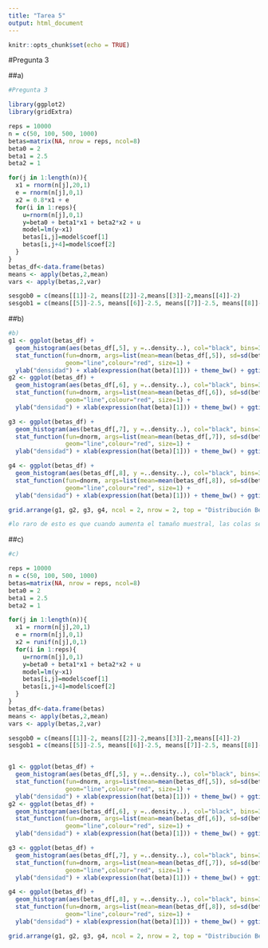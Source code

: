 ```yaml
---
title: "Tarea 5"
output: html_document
---
```


```r
knitr::opts_chunk$set(echo = TRUE)
```

#Pregunta 3

##a)

```r
#Pregunta 3

library(ggplot2)
library(gridExtra)

reps = 10000
n = c(50, 100, 500, 1000)
betas=matrix(NA, nrow = reps, ncol=8)
beta0 = 2
beta1 = 2.5
beta2 = 1

for(j in 1:length(n)){
  x1 = rnorm(n[j],20,1)
  e = rnorm(n[j],0,1)
  x2 = 0.8*x1 + e
  for(i in 1:reps){
    u=rnorm(n[j],0,1)
    y=beta0 + beta1*x1 + beta2*x2 + u
    model=lm(y~x1)
    betas[i,j]=model$coef[1]
    betas[i,j+4]=model$coef[2]
  }
}
betas_df<-data.frame(betas)
means <- apply(betas,2,mean)
vars <- apply(betas,2,var)

sesgob0 = c(means[[1]]-2, means[[2]]-2,means[[3]]-2,means[[4]]-2)
sesgob1 = c(means[[5]]-2.5, means[[6]]-2.5, means[[7]]-2.5, means[[8]]-2.5)
```

##b)

```r

#b)
g1 <- ggplot(betas_df) +
  geom_histogram(aes(betas_df[,5], y =..density..), col="black", bins=30) +
  stat_function(fun=dnorm, args=list(mean=mean(betas_df[,5]), sd=sd(betas_df[,5])),
                geom="line",colour="red", size=1) +
  ylab("densidad") + xlab(expression(hat(beta)[1])) + theme_bw() + ggtitle("n=50") 
g2 <- ggplot(betas_df) +
  geom_histogram(aes(betas_df[,6], y =..density..), col="black", bins=30) +
  stat_function(fun=dnorm, args=list(mean=mean(betas_df[,6]), sd=sd(betas_df[,6])),
                geom="line",colour="red", size=1) +
  ylab("densidad") + xlab(expression(hat(beta)[1])) + theme_bw() + ggtitle("n=100")

g3 <- ggplot(betas_df) +
  geom_histogram(aes(betas_df[,7], y =..density..), col="black", bins=30) +
  stat_function(fun=dnorm, args=list(mean=mean(betas_df[,7]), sd=sd(betas_df[,7])),
                geom="line",colour="red", size=1) +
  ylab("densidad") + xlab(expression(hat(beta)[1])) + theme_bw() + ggtitle("n=500")

g4 <- ggplot(betas_df) +
  geom_histogram(aes(betas_df[,8], y =..density..), col="black", bins=30) +
  stat_function(fun=dnorm, args=list(mean=mean(betas_df[,8]), sd=sd(betas_df[,8])),
                geom="line",colour="red", size=1) +
  ylab("densidad") + xlab(expression(hat(beta)[1])) + theme_bw() + ggtitle("n=1000")

grid.arrange(g1, g2, g3, g4, ncol = 2, nrow = 2, top = "Distribución Beta1")

#lo raro de esto es que cuando aumenta el tamaño muestral, las colas se me alejaron más y están demasiado sesgados
```

##c)

```r
#c)

reps = 10000
n = c(50, 100, 500, 1000)
betas=matrix(NA, nrow = reps, ncol=8)
beta0 = 2
beta1 = 2.5
beta2 = 1

for(j in 1:length(n)){
  x1 = rnorm(n[j],20,1)
  e = rnorm(n[j],0,1)
  x2 = runif(n[j],0,1)
  for(i in 1:reps){
    u=rnorm(n[j],0,1)
    y=beta0 + beta1*x1 + beta2*x2 + u
    model=lm(y~x1)
    betas[i,j]=model$coef[1]
    betas[i,j+4]=model$coef[2]
  }
}
betas_df<-data.frame(betas)
means <- apply(betas,2,mean)
vars <- apply(betas,2,var)

sesgob0 = c(means[[1]]-2, means[[2]]-2,means[[3]]-2,means[[4]]-2)
sesgob1 = c(means[[5]]-2.5, means[[6]]-2.5, means[[7]]-2.5, means[[8]]-2.5)


g1 <- ggplot(betas_df) +
  geom_histogram(aes(betas_df[,5], y =..density..), col="black", bins=30) +
  stat_function(fun=dnorm, args=list(mean=mean(betas_df[,5]), sd=sd(betas_df[,5])),
                geom="line",colour="red", size=1) +
  ylab("densidad") + xlab(expression(hat(beta)[1])) + theme_bw() + ggtitle("n=50") 
g2 <- ggplot(betas_df) +
  geom_histogram(aes(betas_df[,6], y =..density..), col="black", bins=30) +
  stat_function(fun=dnorm, args=list(mean=mean(betas_df[,6]), sd=sd(betas_df[,6])),
                geom="line",colour="red", size=1) +
  ylab("densidad") + xlab(expression(hat(beta)[1])) + theme_bw() + ggtitle("n=100")

g3 <- ggplot(betas_df) +
  geom_histogram(aes(betas_df[,7], y =..density..), col="black", bins=30) +
  stat_function(fun=dnorm, args=list(mean=mean(betas_df[,7]), sd=sd(betas_df[,7])),
                geom="line",colour="red", size=1) +
  ylab("densidad") + xlab(expression(hat(beta)[1])) + theme_bw() + ggtitle("n=500")

g4 <- ggplot(betas_df) +
  geom_histogram(aes(betas_df[,8], y =..density..), col="black", bins=30) +
  stat_function(fun=dnorm, args=list(mean=mean(betas_df[,8]), sd=sd(betas_df[,8])),
                geom="line",colour="red", size=1) +
  ylab("densidad") + xlab(expression(hat(beta)[1])) + theme_bw() + ggtitle("n=1000")

grid.arrange(g1, g2, g3, g4, ncol = 2, nrow = 2, top = "Distribución Beta1")
```